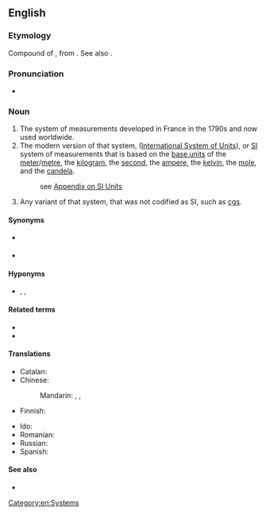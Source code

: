 {{also|metric-system}}
==English==

===Etymology===
Compound of {{compound|en|metric|system}}, from {{der|en|fr|métrique}}. See also {{m|en|meter}}.

===Pronunciation===
* {{IPA|en|/ˈmɛtɹɪk ˌsɪstəm/}}

===Noun===
{{en-noun|?}}

# The system of measurements developed in France in the 1790s and now used worldwide.
# The modern version of that system, {{w|Systeme Internationale d'Unites}} ([[International System of Units]]), or [[SI]] system of measurements that is based on the [[base unit]]s of the [[meter]]/[[metre]], the [[kilogram]], the [[second]], the [[ampere]], the [[kelvin]], the [[mole]], and the [[candela]].
#: see [[Appendix:SI_units|Appendix on SI Units]]
# Any variant of that system, that was not codified as SI, such as [[cgs]].

====Synonyms====
* {{l|en|metric}} {{qualifier|abbreviation}}
* {{sense|système international}} {{l|en|SI}}

====Hyponyms====
* {{sense|variants}} {{l|en|cgs}}, {{l|en|mks}}, {{l|en|MTS}}

====Related terms====
* {{l|en|metrication}}
* {{l|en|metric conversion}}

====Translations====
{{trans-top|system of measurements developed in France}}
* Catalan: {{t|ca|sistema mètric|m}}
* Chinese:
*: Mandarin: {{t+|cmn|公制|tr=gōngzhì}}, {{t|cmn|國際公制}}, {{t|cmn|国际公制|tr=guójì gōngzhì}}
* Finnish: {{t|fi|metrijärjestelmä}}
{{trans-mid}}
* Ido: {{t|io|metrala sistemo}}
* Romanian: {{t+|ro|sistem metric|n}}
* Russian: {{t|ru|метри́ческая систе́ма|f}}
* Spanish: {{t|es|sistema métrico|m}}
{{trans-bottom}}

{{trans-see|International System of Units}}

====See also====
* {{l|en|decimalization}}

[[Category:en:Systems]]